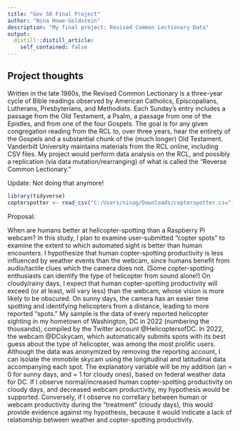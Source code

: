 ```yaml
---
title: "Gov 50 Final Project"
author: "Nina Howe-Goldstein"
description: "My final project: Revised Common Lectionary Data"
output:
  distill::distill_article:
    self_contained: false
---
```




## Project thoughts

Written in the late 1980s, the Revised Common Lectionary is a three-year cycle of Bible readings observed by American Catholics, Episcopalians, Lutherans, Presbyterians, and Methodists. Each Sunday's entry includes a passage from the Old Testament, a Psalm, a passage from one of the Epistles, and from one of the four Gospels. The goal is for any given congregation reading from the RCL to, over three years, hear the entirety of the Gospels and a substantial chunk of the (much longer) Old Testament. Vanderbilt University maintains materials from the RCL online, including CSV files. My project would perform data analysis on the RCL, and possibly a replication (via data mutation/rearranging) of what is called the "Reverse Common Lectionary."  

Update: Not doing that anymore!

```r
library(tidyverse)
copterspotter <- read_csv("C:/Users/ninag/Downloads/copterspotter.csv")
```
Proposal:

When are humans better at helicopter-spotting than a Raspberry Pi webcam? In this study, I plan to examine user-submitted "copter spots" to examine the extent to which automated sight is better than human encounters. I hypothesize that human copter-spotting productivity is less influenced by weather events than the webcam, since humans benefit from audio/tactile clues which the camera does not. (Some copter-spotting enthusiasts can identify the type of helicopter from sound alone!) On cloudy/rainy days, I expect that human copter-spotting productivity will exceed (or at least, will vary less) than the webcam, whose vision is more likely to be obscured. On sunny days, the camera has an easier time spotting and identifying helicopters from a distance, leading to more reported "spots." My sample is the data of every reported helicopter sighting in my hometown of Washington, DC in 2022 (numbering the thousands), compiled by the Twitter account @HelicoptersofDC. In 2022, the webcam @DCskycam, which automatically submits spots with its best guess about the type of helicopter, was among the most prolific users. Although the data was anonymized by removing the reporting account, I can isolate the immobile skycam using the longitudinal and latitudinal data accompanying each spot. The explanatory variable will be my addition (an = 0 for sunny days, and = 1 for cloudy ones), based on federal weather data for DC. If I observe normal/increased human copter-spotting productivity on cloudy days, and decreased webcam productivity, my hypothesis would be supported. Conversely, if I observe no correllary between human or webcam productivity during the "treatment" (cloudy days), this would provide evidence against my hypothesis, because it would indicate a lack of relationship between weather and copter-spotting productivity. 















